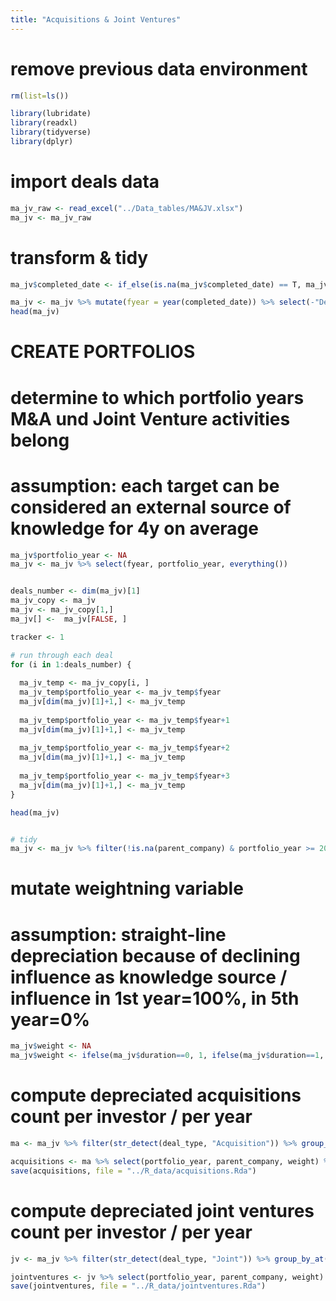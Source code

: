 ```yaml
---
title: "Acquisitions & Joint Ventures"
---
```


# remove previous data environment
```r
rm(list=ls())
```


```r
library(lubridate)
library(readxl)
library(tidyverse)
library(dplyr)
```


# import deals data
```r
ma_jv_raw <- read_excel("../Data_tables/MA&JV.xlsx") 
ma_jv <- ma_jv_raw
```


# transform & tidy
```r
ma_jv$completed_date <- if_else(is.na(ma_jv$completed_date) == T, ma_jv$assumed_completion_date, ma_jv$completed_date)

ma_jv <- ma_jv %>% mutate(fyear = year(completed_date)) %>% select(-"Deal Number", -completed_date, -assumed_completion_date, -"Acquiror name")
head(ma_jv)
```



# CREATE PORTFOLIOS

# determine to which portfolio years M&A und Joint Venture activities belong
# assumption: each target can be considered an external source of knowledge for 4y on average
```r
ma_jv$portfolio_year <- NA
ma_jv <- ma_jv %>% select(fyear, portfolio_year, everything())


deals_number <- dim(ma_jv)[1]
ma_jv_copy <- ma_jv
ma_jv <- ma_jv_copy[1,]
ma_jv[] <-  ma_jv[FALSE, ]

tracker <- 1

# run through each deal
for (i in 1:deals_number) {
  
  ma_jv_temp <- ma_jv_copy[i, ]
  ma_jv_temp$portfolio_year <- ma_jv_temp$fyear
  ma_jv[dim(ma_jv)[1]+1,] <- ma_jv_temp
  
  ma_jv_temp$portfolio_year <- ma_jv_temp$fyear+1
  ma_jv[dim(ma_jv)[1]+1,] <- ma_jv_temp
  
  ma_jv_temp$portfolio_year <- ma_jv_temp$fyear+2
  ma_jv[dim(ma_jv)[1]+1,] <- ma_jv_temp
  
  ma_jv_temp$portfolio_year <- ma_jv_temp$fyear+3
  ma_jv[dim(ma_jv)[1]+1,] <- ma_jv_temp
}

head(ma_jv)


# tidy
ma_jv <- ma_jv %>% filter(!is.na(parent_company) & portfolio_year >= 2010 & portfolio_year <= 2015) %>% mutate(duration = portfolio_year - fyear) 
```


# mutate weightning variable
# assumption: straight-line depreciation because of declining influence as knowledge source / influence in 1st year=100%, in 5th year=0%
```r
ma_jv$weight <- NA
ma_jv$weight <- ifelse(ma_jv$duration==0, 1, ifelse(ma_jv$duration==1, 0.75, ifelse(ma_jv$duration==2, 0.5, ifelse(ma_jv$duration==3, 0.25, NA))))
```


# compute depreciated acquisitions count per investor / per year
```r
ma <- ma_jv %>% filter(str_detect(deal_type, "Acquisition")) %>% group_by_at(vars("portfolio_year", "parent_company")) 

acquisitions <- ma %>% select(portfolio_year, parent_company, weight) %>% summarize(acquisitions = sum(weight)) %>% rename(fyear=portfolio_year)
save(acquisitions, file = "../R_data/acquisitions.Rda")
```


# compute depreciated joint ventures count per investor / per year
```r
jv <- ma_jv %>% filter(str_detect(deal_type, "Joint")) %>% group_by_at(vars("portfolio_year", "parent_company")) 

jointventures <- jv %>% select(portfolio_year, parent_company, weight) %>%  summarize(jointventures = sum(weight)) %>% rename(fyear=portfolio_year)
save(jointventures, file = "../R_data/jointventures.Rda")
```

